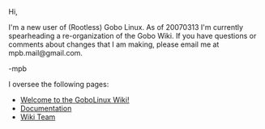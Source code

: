 Hi,

I'm a new user of (Rootless) Gobo Linux.  As of 20070313 I'm currently spearheading a re-organization of the Gobo Wiki.  If you have questions or comments about changes that I am making, please email me at mpb.mail@gmail.com.

-mpb

I oversee the following pages:

* [[Welcome to the GoboLinux Wiki!]]
* [[Documentation]]
* [[Wiki Team]]